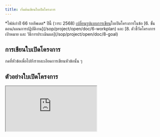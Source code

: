 ```yaml
---
title: เริ่มต้นเขียนใบเปิดโครงการ
---
```


<CardGroup cols={2}>
  <Card
    title="เทมเพลตใบเปิดโครงการ"
    icon="file-vector"
    href="https://drive.google.com/file/d/1oCEvCvQ4ul0oJWURRxECywfFicZls5yb/view?usp=drive_link"
  />
  <Card
    title="ตัวอย่างใบเปิดโครงการ"
    icon="file-check"
    href="https://drive.google.com/file/d/1GKpPbsnAs6kGCIiZaSgXWIAkCSScxF2f/view?usp=drive_link"
  >
    *ไฟล์เก่าปี 66 รออัพเดต*
  </Card>
</CardGroup>

<Warning>
  ปีนี้ (วาระ 2568) <u>เปลี่ยนรูปแบบการเขียน</u>ใบเปิดโครงการในข้อ [6.
  ขั้นตอน/แผนการปฏิบัติงาน](/sop/project/open/doc/6-workplan) และ [8. ตัวชี้วัดโครงการ เป้าหมาย และ
  วิธีการประเมินผล](/sop/project/open/doc/8-goal)
</Warning>

## การเขียนใบเปิดโครงการ

กดที่หัวข้อเพื่อไปยังรายละเอียดการเขียนหัวข้อนั้น ๆ

<CardGroup>
  <Card
    title="หัวกระดาษ"
    icon="heading"
    iconType="solid"
    href="/sop/project/open/doc/0-header"
    horizontal
  />
  <Card
    title="ผู้รับผิดชอบโครงการ"
    icon="circle-1"
    iconType="solid"
    href="/sop/project/open/doc/1-director"
    horizontal
  />
  <Card
    title="หลักการและเหตุผล"
    icon="circle-2"
    iconType="solid"
    href="/sop/project/open/doc/2-principle"
    horizontal
  />
  <Card
    title="วัตถุประสงค์"
    icon="circle-3"
    iconType="solid"
    href="/sop/project/open/doc/3-objective"
    horizontal
  />
  <Card
    title="จำนวนผู้เข้าร่วมโครงการทั้งหมด"
    icon="circle-4"
    iconType="solid"
    href="/sop/project/open/doc/4-participant"
    horizontal
  />
  <Card
    title="สถานที่ปฏิบัติงาน"
    icon="circle-5"
    iconType="solid"
    href="/sop/project/open/doc/5-location"
    horizontal
  />
  <Card
    title="ขั้นตอน/แผนการปฏิบัติงาน"
    icon="circle-6"
    iconType="solid"
    href="/sop/project/open/doc/6-workplan"
    horizontal
  />
  <Card
    title="ลักษณะกิจกรรมที่จัดมีความสอดคล้อง"
    icon="circle-7"
    iconType="solid"
    href="/sop/project/open/doc/7-acttype"
    horizontal
  />
  <Card
    title="ตัวชี้วัดโครงการ เป้าหมาย และวิธีการประเมินผล"
    icon="circle-8"
    iconType="solid"
    href="/sop/project/open/doc/8-goal"
    horizontal
  />
  <Card
    title="อุปกรณ์ที่ขอรับการสนับสนุนของ สพศ."
    icon="circle-9"
    iconType="solid"
    href="/sop/project/open/doc/9-smsuitem"
    horizontal
  />
  <Card
    title="งบประมาณที่ขอรับการสนับสนุน"
    icon="money-check-dollar-pen"
    iconType="solid"
    href="/sop/project/open/doc/10-finance"
    horizontal
  />
  <Card
    title="ลงชื่อเอกสาร"
    icon="file-signature"
    iconType="solid"
    href="/sop/project/open/doc/sign"
    horizontal
  />
</CardGroup>

## ตัวอย่างใบเปิดโครงการ

<Frame caption="ตัวอย่างใบเปิดโครงการ">
  <iframe
    className="aspect-square w-full rounded-xl"
    src="https://drive.google.com/file/d/1GKpPbsnAs6kGCIiZaSgXWIAkCSScxF2f/preview"
    allow="autoplay"
  ></iframe>
</Frame>
